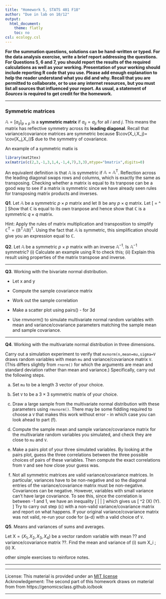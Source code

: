 ```yaml
---
title: "Homework 5, STATS 401 F18"
author: "Due in lab on 10/12"
output:
  html_document:
    theme: flatly
    toc: no
csl: ecology.csl
---
```


\newcommand\mat[1]{\mathbb{#1}}
\renewcommand\vec[1]{\boldsymbol{\mathrm{#1}}}
\newcommand\xtranspose{{\mbox{\tiny \textsc{t}}}}
\newcommand\transpose{{\scriptscriptstyle \mathrm{T}}}

**For the summation questions, solutions can be hand-written or typed.
For the data analysis exercise, write a brief report addressing the questions.
For Questions 5, 6 and 7, you should report the results of the required calculations as well as your working. Presentation of your working should include reporting R code that you use. Please add enough explanation to help the reader understand what you did and why.
Recall that you are permitted to collaborate, or to use any internet resources, but you must list all sources that influenced your report. As usual, a statement of _Sources_ is required to get credit for the homework.**

--------------

### Symmetric matrices

$\mat{A}=[a_{ij}]_{p\times p}$ is a **symmetric matrix** if $a_{ij}=a_{ji}$ for all $i$ and $j$.
This means the matrix has reflective symmetry across its **leading diagonal**. Recall that variance/covariance matrices are symmetric because $\cov(X_i,X_j)= \cov(X_j,X_i)$ due to the symmetry of covariance.

An example of a symmetric matix is

```r
library(mat2tex)
xx(matrix(c(2,3,-1,3,1,4,-1,4,7),3,3),mtype="bmatrix",digits=0)
```

An equivalent definition is that $\mat{A}$ is symmetric if $\mat{A}=\mat{A}^\transpose$. Reflection across the leading diagonal swaps rows and columns, which is exactly the same as transposing. Checking whether a matrix is equal to its tranpose can be a good way to see if a matrix is symmetric since we have already seen rules for transposing matrix products and inverses. 

**Q1**. Let $\mat{A}$ be a symmetric $p\times p$ matrix and let $\mat{B}$ be any $p\times q$ matrix. Let
\[
\mat{C} = \mat{B}^\transpose \mat{A}\mat{B}
\]
Show that $\mat{C}$ is equal to its own tranpose and hence show that $\mat{C}$ is a symmetric $q\times q$ matrix.

Hint: Apply the rules of matrix multiplication and transposition to simplify $\mat{C}^\transpose = \big(\mat{B}^\transpose \mat{A}\mat{B}\big)^\transpose$. Using the fact that $\mat{A}$ is symmetric, this simplification should give you an expression equal to $\mat{C}$.

**Q2**. Let $\mat{A}$ be a symmetric $p\times p$ matrix with an inverse $\mat{A}^{-1}$. Is  $\mat{A}^{-1}$ symmetric? (i) Calculate an example using R to check this; (ii) Explain this result using properties of the matrix transpose and inverse.

--------------

**Q3**. Working with the bivariate normal distribution.

* Let $\vec{x}$ and $\vec{y}$ 

* Compute the sample covariance matrix

* Work out the sample correlation

* Make a scatter plot using pairs() - for 3d

* Use rmvnorm() to simulate multivariate normal random variables with mean and variance/covariance parameters matching the sample mean and sample covariance. 

-------------

**Q4**. Working with the multivariate normal distribution in three dimensions.

Carry out a simulation experiment to verify that
```mvnorm(n,mean=mu,sigma=V```
draws random variables with mean `mu` and variance/covariance matrix `V`. (This differs slightly from `rnorm()` for which the arguments are mean and standard deviation rather than mean and variance.) Specifically, carry out the following steps.

(a) Set `mu` to be a length 3 vector of your choice.

(b) Set `V` to be a $3\times 3$ symmetric matrix of your choice.

(c) Draw a large sample from the multivariate normal distribution with these parameters using `rmvnorm()`. There may be some fiddling required to choose a `V` that makes this work without error - in which case you can look ahead to part (f).

(d) Compute the sample mean and sample variance/covariance matrix for the multivariate random variables you simulated, and check they are close to `mu` and `V`.

(e) Make a pairs plot of your three simulated variables. By looking at the pairs plot, guess the three correlations between the three possible choices of pairs of these variables. Then compute the exact correlations from `V` and see how close your guess was. 

(f) Not all symmetric matrices are valid variance/covariance matrices. In particular, variances have to be non-negative and so the diagonal entries of the variance/covariance matrix must be non-negative. Covariances can be negative. However, variables with small variance can't have large covariance. To see this, since the correlation is between -1 and 1, we have an inequality
\[
\left| \frac{\cov(X,Y)}{\sqrt{\var(X)\var(Y)}} \right| \le 1
\]
which gives us
\[
\big[ \cov(X,Y) \big]^2 \le \var(X) \times \var(Y).
\]
Try to carry out step (c) with a non-valid variance/covariance matrix and report on what happens. If your original variance/covariance matrix was not valid, re-run your code for (a-d) with a valid choice of `V`.


**Q5**. Means and variances of sums and averages.

Let $\vec{X}=(X_1,X_2,X_3,X_4)$ be a vector random variable with mean ?? and variance/covariance matrix ??. Find the mean and variance of (i) sum X_i ; (ii) \bar X.

other simple exercises to reinforce notes.

---------------



--------------


License: This material is provided under an [MIT license](https://ionides.github.io/401w18/LICENSE)<br>
Acknowledgement: The second part of this homework draws on material from from https://genomicsclass.github.io/book

------
